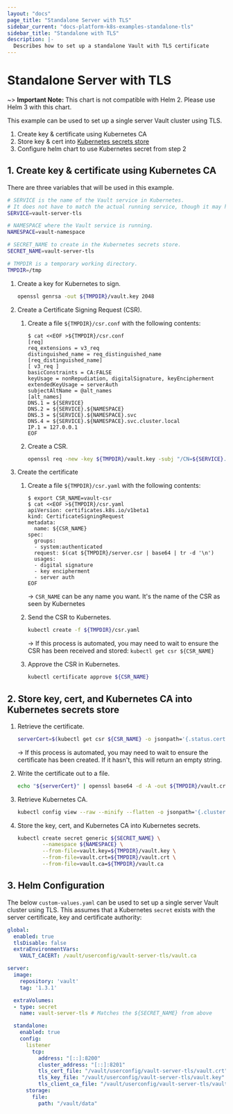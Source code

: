```yaml
---
layout: "docs"
page_title: "Standalone Server with TLS"
sidebar_current: "docs-platform-k8s-examples-standalone-tls"
sidebar_title: "Standalone with TLS"
description: |-
  Describes how to set up a standalone Vault with TLS certificate
---
```


# Standalone Server with TLS

~> **Important Note:** This chart is not compatible with Helm 2. Please use Helm 3 with this chart.

This example can be used to set up a single server Vault cluster using TLS.

1. Create key & certificate using Kubernetes CA
2. Store key & cert into [Kubernetes secrets store](https://kubernetes.io/docs/concepts/configuration/secret/)
3. Configure helm chart to use Kubernetes secret from step 2

## 1. Create key & certificate using Kubernetes CA

There are three variables that will be used in this example.

```bash
# SERVICE is the name of the Vault service in Kubernetes.
# It does not have to match the actual running service, though it may help for consistency.
SERVICE=vault-server-tls

# NAMESPACE where the Vault service is running.
NAMESPACE=vault-namespace

# SECRET_NAME to create in the Kubernetes secrets store.
SECRET_NAME=vault-server-tls

# TMPDIR is a temporary working directory.
TMPDIR=/tmp
```

1. Create a key for Kubernetes to sign.

    ```bash
    openssl genrsa -out ${TMPDIR}/vault.key 2048
    ```

2. Create a Certificate Signing Request (CSR).

    1. Create a file `${TMPDIR}/csr.conf` with the following contents:

        ```
        $ cat <<EOF >${TMPDIR}/csr.conf
        [req]
        req_extensions = v3_req
        distinguished_name = req_distinguished_name
        [req_distinguished_name]
        [ v3_req ]
        basicConstraints = CA:FALSE
        keyUsage = nonRepudiation, digitalSignature, keyEncipherment
        extendedKeyUsage = serverAuth
        subjectAltName = @alt_names
        [alt_names]
        DNS.1 = ${SERVICE}
        DNS.2 = ${SERVICE}.${NAMESPACE}
        DNS.3 = ${SERVICE}.${NAMESPACE}.svc
        DNS.4 = ${SERVICE}.${NAMESPACE}.svc.cluster.local
        IP.1 = 127.0.0.1
        EOF
        ```

    2. Create a CSR.

        ```bash
        openssl req -new -key ${TMPDIR}/vault.key -subj "/CN=${SERVICE}.${NAMESPACE}.svc" -out ${TMPDIR}/server.csr -config ${TMPDIR}/csr.conf
        ```

3. Create the certificate

    1. Create a file `${TMPDIR}/csr.yaml` with the following contents:

        ```
        $ export CSR_NAME=vault-csr
        $ cat <<EOF >${TMPDIR}/csr.yaml
        apiVersion: certificates.k8s.io/v1beta1
        kind: CertificateSigningRequest
        metadata:
          name: ${CSR_NAME}
        spec:
          groups:
          - system:authenticated
          request: $(cat ${TMPDIR}/server.csr | base64 | tr -d '\n')
          usages:
          - digital signature
          - key encipherment
          - server auth
        EOF
        ```
        -> `CSR_NAME` can be any name you want. It's the name of the CSR as seen by Kubernetes

    2. Send the CSR to Kubernetes.

        ```bash
        kubectl create -f ${TMPDIR}/csr.yaml
        ```
        -> If this process is automated, you may need to wait to ensure the CSR has been received and stored:
        `kubectl get csr ${CSR_NAME}`

    3. Approve the CSR in Kubernetes.

        ```bash
        kubectl certificate approve ${CSR_NAME}
        ```

## 2. Store key, cert, and Kubernetes CA into Kubernetes secrets store

1. Retrieve the certificate.

    ```bash
    serverCert=$(kubectl get csr ${CSR_NAME} -o jsonpath='{.status.certificate}')
    ```
   -> If this process is automated, you may need to wait to ensure the certificate has been created.
   If it hasn't, this will return an empty string.

2. Write the certificate out to a file.

    ```bash
    echo "${serverCert}" | openssl base64 -d -A -out ${TMPDIR}/vault.crt
    ```

3. Retrieve Kubernetes CA.

    ```bash
    kubectl config view --raw --minify --flatten -o jsonpath='{.clusters[].cluster.certificate-authority-data}' | base64 -D > ${TMPDIR}/vault.ca
    ```

3. Store the key, cert, and Kubernetes CA into Kubernetes secrets.

    ```bash
    kubectl create secret generic ${SECRET_NAME} \
            --namespace ${NAMESPACE} \
            --from-file=vault.key=${TMPDIR}/vault.key \
            --from-file=vault.crt=${TMPDIR}/vault.crt \
            --from-file=vault.ca=${TMPDIR}/vault.ca
    ```



## 3. Helm Configuration

The below `custom-values.yaml` can be used to set up a single server Vault cluster using TLS.
This assumes that a Kubernetes `secret` exists with the server certificate, key and
certificate authority:

```yaml
global:
  enabled: true
  tlsDisable: false
  extraEnvironmentVars:
    VAULT_CACERT: /vault/userconfig/vault-server-tls/vault.ca

server:
  image:
    repository: 'vault'
    tag: '1.3.1'

  extraVolumes:
  - type: secret
    name: vault-server-tls # Matches the ${SECRET_NAME} from above

  standalone:
    enabled: true
    config:
      listener
        tcp:
          address: "[::]:8200"
          cluster_address: "[::]:8201"
          tls_cert_file: "/vault/userconfig/vault-server-tls/vault.crt"
          tls_key_file: "/vault/userconfig/vault-server-tls/vault.key"
          tls_client_ca_file: "/vault/userconfig/vault-server-tls/vault.ca"
      storage:
        file:
          path: "/vault/data"
```
